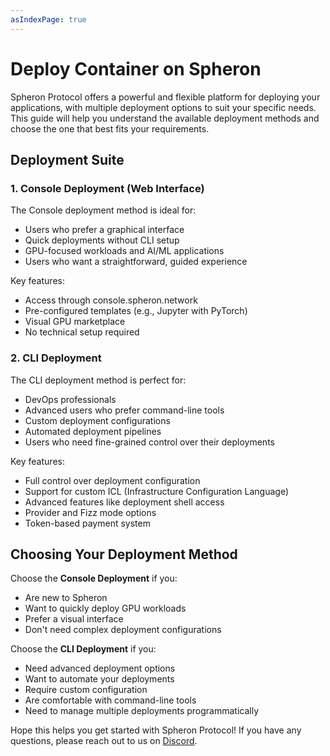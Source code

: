 ```yaml
---
asIndexPage: true
---
```



# Deploy Container on Spheron

Spheron Protocol offers a powerful and flexible platform for deploying your applications, with multiple deployment options to suit your specific needs. This guide will help you understand the available deployment methods and choose the one that best fits your requirements.

<QuickStartDeploy />

## Deployment Suite

### 1. Console Deployment (Web Interface)
The Console deployment method is ideal for:
- Users who prefer a graphical interface
- Quick deployments without CLI setup
- GPU-focused workloads and AI/ML applications
- Users who want a straightforward, guided experience

Key features:
- Access through console.spheron.network
- Pre-configured templates (e.g., Jupyter with PyTorch)
- Visual GPU marketplace
- No technical setup required

### 2. CLI Deployment
The CLI deployment method is perfect for:
- DevOps professionals
- Advanced users who prefer command-line tools
- Custom deployment configurations
- Automated deployment pipelines
- Users who need fine-grained control over their deployments

Key features:
- Full control over deployment configuration
- Support for custom ICL (Infrastructure Configuration Language)
- Advanced features like deployment shell access
- Provider and Fizz mode options
- Token-based payment system

## Choosing Your Deployment Method

Choose the **Console Deployment** if you:
- Are new to Spheron
- Want to quickly deploy GPU workloads
- Prefer a visual interface
- Don't need complex deployment configurations

Choose the **CLI Deployment** if you:
- Need advanced deployment options
- Want to automate your deployments
- Require custom configuration
- Are comfortable with command-line tools
- Need to manage multiple deployments programmatically


Hope this helps you get started with Spheron Protocol! If you have any questions, please reach out to us on [Discord](https://sphn.wiki/discord).